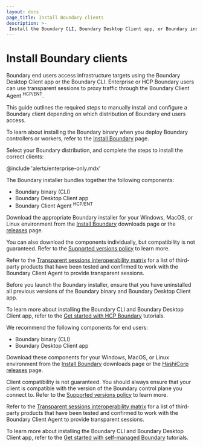 ```yaml
---
layout: docs
page_title: Install Boundary clients
description: >-
 Install the Boundary CLI, Boundary Desktop Client app, or Boundary installer for Boundary Enterprise or Community Edition on Windows, MacOS, or Linux.
---
```


# Install Boundary clients

Boundary end users access infrastructure targets using the Boundary Desktop Client app or the Boundary CLI. Enterprise or HCP Boundary users can use transparent sessions to proxy traffic through the Boundary Client Agent <sup>HCP/ENT</sup>.

This guide outlines the required steps to manually install and configure a Boundary client depending on which distribution of Boundary end users access.

To learn about installing the Boundary binary when you deploy Boundary controllers or workers, refer to the [Install Boundary](/boundary/docs/deploy/self-managed/install) page.

Select your Boundary distribution, and complete the steps to install the
correct clients:

<Tabs>
<Tab heading="Enterprise">

@include 'alerts/enterprise-only.mdx'

The Boundary installer bundles together the following components:

- Boundary binary (CLI)
- Boundary Desktop Client app
- Boundary Client Agent <sup>HCP/ENT</sup>

Download the appropriate Boundary installer for your Windows, MacOS, or Linux environment from the [Install Boundary](/boundary/install#installer) downloads page or the [releases](https://releases.hashicorp.com/boundary-installer) page.

You can also download the components individually, but compatibility is not guaranteed. Refer to the [Supported versions policy](/boundary/docs/enterprise/supported-versions#control-plane-and-client-cli-compatibility) to learn more.

Refer to the [Transparent sessions interoperability matrix](/boundary/docs/interoperability-matrix) for a list of third-party products that have been tested and confirmed to work with the Boundary Client Agent to provide transparent sessions.

<Warning>

  Before you launch the Boundary installer, ensure that you have uninstalled all previous versions of the Boundary binary and Boundary Desktop Client app.

</Warning>

To learn more about installing the Boundary CLI and Boundary Desktop Client app, refer to the [Get started with HCP Boundary](/boundary/tutorials/get-started-hcp) tutorials.

</Tab>
<Tab heading="Community Edition">

We recommend the following components for end users:

- Boundary binary (CLI)
- Boundary Desktop Client app

Download these components for your Windows, MacOS, or Linux environment from the [Install Boundary](/boundary/install) downloads page or the [HashiCorp releases](https://releases.hashicorp.com/) page.

Client compatibility is not guaranteed. You should always ensure that your client is compatible with the version of the Boundary control plane you connect to. Refer to the [Supported versions policy](/boundary/docs/enterprise/supported-versions#control-plane-and-client-cli-compatibility) to learn more.

Refer to the [Transparent sessions interoperability matrix](/boundary/docs/interoperability-matrix) for a list of third-party products that have been tested and confirmed to work with the Boundary Client Agent to provide transparent sessions.

To learn more about installing the Boundary CLI and Boundary Desktop Client app, refer to the [Get started with self-managed Boundary](/boundary/tutorials/get-started-community) tutorials.

</Tab>
</Tabs>